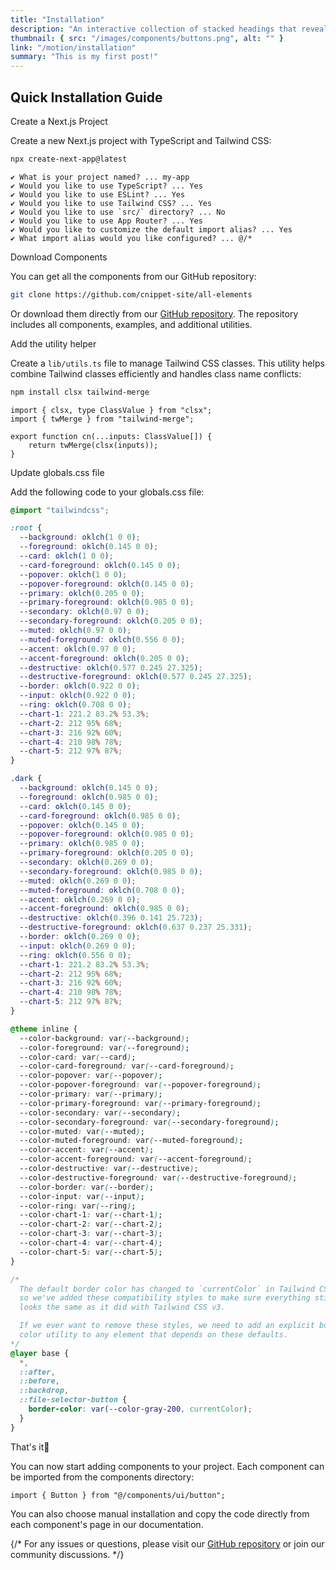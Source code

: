 ```yaml
---
title: "Installation"
description: "An interactive collection of stacked headings that reveal individual content sections with a click."
thumbnail: { src: "/images/components/buttons.png", alt: "" }
link: "/motion/installation"
summary: "This is my first post!"
---
```


## Quick Installation Guide

<Steps>
<Step>Create a Next.js Project</Step>

Create a new Next.js project with TypeScript and Tailwind CSS:

```bash
npx create-next-app@latest
```

```plaintext
✔ What is your project named? ... my-app
✔ Would you like to use TypeScript? ... Yes
✔ Would you like to use ESLint? ... Yes
✔ Would you like to use Tailwind CSS? ... Yes
✔ Would you like to use `src/` directory? ... No
✔ Would you like to use App Router? ... Yes
✔ Would you like to customize the default import alias? ... Yes
✔ What import alias would you like configured? ... @/*
```


<Step>Download Components</Step>

You can get all the components from our GitHub repository:

```bash
git clone https://github.com/cnippet-site/all-elements
```

Or download them directly from our [GitHub repository](https://github.com/cnippet-site/all-elements/). The repository includes all components, examples, and additional utilities.

<Step>Add the utility helper</Step>

Create a `lib/utils.ts` file to manage Tailwind CSS classes. This utility helps combine Tailwind classes efficiently and handles class name conflicts:

```bash
npm install clsx tailwind-merge
```

```tsx
import { clsx, type ClassValue } from "clsx";
import { twMerge } from "tailwind-merge";

export function cn(...inputs: ClassValue[]) {
    return twMerge(clsx(inputs));
}
```



<Step>Update globals.css file</Step>

Add the following code to your globals.css file:

```css
@import "tailwindcss";

:root {
  --background: oklch(1 0 0);
  --foreground: oklch(0.145 0 0);
  --card: oklch(1 0 0);
  --card-foreground: oklch(0.145 0 0);
  --popover: oklch(1 0 0);
  --popover-foreground: oklch(0.145 0 0);
  --primary: oklch(0.205 0 0);
  --primary-foreground: oklch(0.985 0 0);
  --secondary: oklch(0.97 0 0);
  --secondary-foreground: oklch(0.205 0 0);
  --muted: oklch(0.97 0 0);
  --muted-foreground: oklch(0.556 0 0);
  --accent: oklch(0.97 0 0);
  --accent-foreground: oklch(0.205 0 0);
  --destructive: oklch(0.577 0.245 27.325);
  --destructive-foreground: oklch(0.577 0.245 27.325);
  --border: oklch(0.922 0 0);
  --input: oklch(0.922 0 0);
  --ring: oklch(0.708 0 0);
  --chart-1: 221.2 83.2% 53.3%;
  --chart-2: 212 95% 68%;
  --chart-3: 216 92% 60%;
  --chart-4: 210 98% 78%;
  --chart-5: 212 97% 87%;
}

.dark {
  --background: oklch(0.145 0 0);
  --foreground: oklch(0.985 0 0);
  --card: oklch(0.145 0 0);
  --card-foreground: oklch(0.985 0 0);
  --popover: oklch(0.145 0 0);
  --popover-foreground: oklch(0.985 0 0);
  --primary: oklch(0.985 0 0);
  --primary-foreground: oklch(0.205 0 0);
  --secondary: oklch(0.269 0 0);
  --secondary-foreground: oklch(0.985 0 0);
  --muted: oklch(0.269 0 0);
  --muted-foreground: oklch(0.708 0 0);
  --accent: oklch(0.269 0 0);
  --accent-foreground: oklch(0.985 0 0);
  --destructive: oklch(0.396 0.141 25.723);
  --destructive-foreground: oklch(0.637 0.237 25.331);
  --border: oklch(0.269 0 0);
  --input: oklch(0.269 0 0);
  --ring: oklch(0.556 0 0);
  --chart-1: 221.2 83.2% 53.3%;
  --chart-2: 212 95% 68%;
  --chart-3: 216 92% 60%;
  --chart-4: 210 98% 78%;
  --chart-5: 212 97% 87%;
}

@theme inline {
  --color-background: var(--background);
  --color-foreground: var(--foreground);
  --color-card: var(--card);
  --color-card-foreground: var(--card-foreground);
  --color-popover: var(--popover);
  --color-popover-foreground: var(--popover-foreground);
  --color-primary: var(--primary);
  --color-primary-foreground: var(--primary-foreground);
  --color-secondary: var(--secondary);
  --color-secondary-foreground: var(--secondary-foreground);
  --color-muted: var(--muted);
  --color-muted-foreground: var(--muted-foreground);
  --color-accent: var(--accent);
  --color-accent-foreground: var(--accent-foreground);
  --color-destructive: var(--destructive);
  --color-destructive-foreground: var(--destructive-foreground);
  --color-border: var(--border);
  --color-input: var(--input);
  --color-ring: var(--ring);
  --color-chart-1: var(--chart-1);
  --color-chart-2: var(--chart-2);
  --color-chart-3: var(--chart-3);
  --color-chart-4: var(--chart-4);
  --color-chart-5: var(--chart-5);
}

/*
  The default border color has changed to `currentColor` in Tailwind CSS v4,
  so we've added these compatibility styles to make sure everything still
  looks the same as it did with Tailwind CSS v3.

  If we ever want to remove these styles, we need to add an explicit border
  color utility to any element that depends on these defaults.
*/
@layer base {
  *,
  ::after,
  ::before,
  ::backdrop,
  ::file-selector-button {
    border-color: var(--color-gray-200, currentColor);
  }
}
```

<Step>That's it🎉</Step>

You can now start adding components to your project. Each component can be imported from the components directory:

```tsx
import { Button } from "@/components/ui/button";
```

You can also choose manual installation and copy the code directly from each component's page in our documentation.

{/* For any issues or questions, please visit our [GitHub repository](https://github.com/cnippet/ui-cnippet/issues) or join our community discussions. */}

</Steps>
